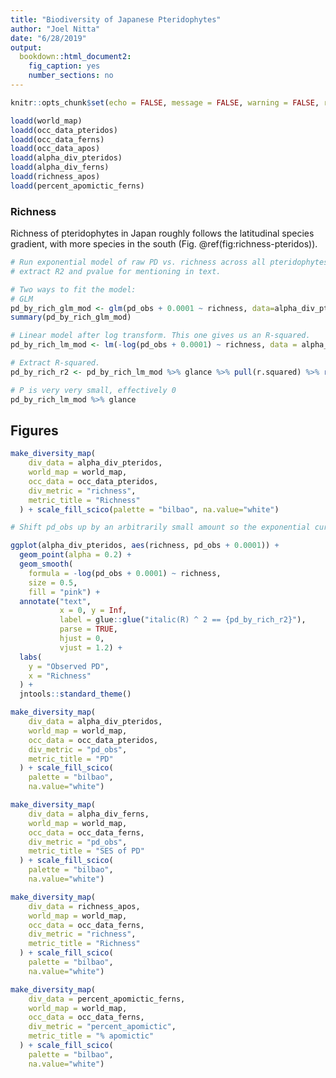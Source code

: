 ```yaml
---
title: "Biodiversity of Japanese Pteridophytes"
author: "Joel Nitta"
date: "6/28/2019"
output: 
  bookdown::html_document2:
    fig_caption: yes
    number_sections: no
---
```


```r
knitr::opts_chunk$set(echo = FALSE, message = FALSE, warning = FALSE, results = "hide")
```

```r
loadd(world_map)
loadd(occ_data_pteridos)
loadd(occ_data_ferns)
loadd(occ_data_apos)
loadd(alpha_div_pteridos)
loadd(alpha_div_ferns)
loadd(richness_apos)
loadd(percent_apomictic_ferns)
```

### Richness

Richness of pteridophytes in Japan roughly follows the latitudinal species gradient, with more species in the south (Fig. \@ref(fig:richness-pteridos)).

```r
# Run exponential model of raw PD vs. richness across all pteridophytes and
# extract R2 and pvalue for mentioning in text.

# Two ways to fit the model:
# GLM
pd_by_rich_glm_mod <- glm(pd_obs + 0.0001 ~ richness, data=alpha_div_pteridos, family=Gamma(link="log"))
summary(pd_by_rich_glm_mod)

# Linear model after log transform. This one gives us an R-squared.
pd_by_rich_lm_mod <- lm(-log(pd_obs + 0.0001) ~ richness, data = alpha_div_pteridos)

# Extract R-squared.
pd_by_rich_r2 <- pd_by_rich_lm_mod %>% glance %>% pull(r.squared) %>% round(3)

# P is very very small, effectively 0
pd_by_rich_lm_mod %>% glance
```

## Figures

```r
make_diversity_map(
    div_data = alpha_div_pteridos, 
    world_map = world_map, 
    occ_data = occ_data_pteridos, 
    div_metric = "richness", 
    metric_title = "Richness"
  ) + scale_fill_scico(palette = "bilbao", na.value="white")
```

```r
# Shift pd_obs up by an arbitrarily small amount so the exponential curve can be fit.

ggplot(alpha_div_pteridos, aes(richness, pd_obs + 0.0001)) +
  geom_point(alpha = 0.2) +
  geom_smooth(
    formula = -log(pd_obs + 0.0001) ~ richness,
    size = 0.5,
    fill = "pink") +
  annotate("text", 
           x = 0, y = Inf, 
           label = glue::glue("italic(R) ^ 2 == {pd_by_rich_r2}"),
           parse = TRUE,
           hjust = 0,
           vjust = 1.2) +
  labs(
    y = "Observed PD",
    x = "Richness"
  ) +
  jntools::standard_theme()

```

```r
make_diversity_map(
    div_data = alpha_div_pteridos, 
    world_map = world_map, 
    occ_data = occ_data_pteridos, 
    div_metric = "pd_obs", 
    metric_title = "PD"
  ) + scale_fill_scico(
    palette = "bilbao", 
    na.value="white")
```

```r
make_diversity_map(
    div_data = alpha_div_ferns, 
    world_map = world_map, 
    occ_data = occ_data_ferns, 
    div_metric = "pd_obs", 
    metric_title = "SES of PD"
  ) + scale_fill_scico(
    palette = "bilbao", 
    na.value="white")
```

```r
make_diversity_map(
    div_data = richness_apos, 
    world_map = world_map, 
    occ_data = occ_data_ferns, 
    div_metric = "richness", 
    metric_title = "Richness"
  ) + scale_fill_scico(
    palette = "bilbao", 
    na.value="white")
```

```r
make_diversity_map(
    div_data = percent_apomictic_ferns, 
    world_map = world_map, 
    occ_data = occ_data_ferns, 
    div_metric = "percent_apomictic", 
    metric_title = "% apomictic"
  ) + scale_fill_scico(
    palette = "bilbao", 
    na.value="white")
```